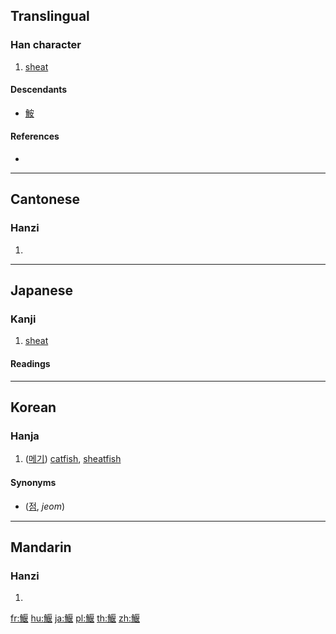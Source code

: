 {{character info/new}}
==Translingual==

===Han character===
{{Han char|rn=195|rad=魚|as=09|sn=20|four=21314|canj=NFSAV}}

# [[sheat]]

====Descendants====
* [[鮟]]

====References====
* {{Han ref|kx=1474.280|dkj=46326|dj=2006.190|hdz=74700.080|uh=9C0B|ud=39947|bh=F56A|bd=62826}}

----

==Cantonese==

===Hanzi===
{{yue-hanzi|jyut=|y=yin2}}

# {{defn|lang=yue|sort=魚09}}

----

==Japanese==

===Kanji===
{{ja-kanji|grade=|rs=魚09}}

# [[sheat]]

====Readings====
{{ja-readings
|goon=[[おん]] (on)
|kanon=[[えん]] (en)
|kun=[[なまず]] (namazu)}}

----

==Korean==

===Hanja===
{{ko-hanja|hangeul=언|eumhun=|rv=eon|mr=ŏn|y=en}}

# ([[메기]]) [[catfish]], [[sheatfish]]

====Synonyms====
* {{l|ko|鮎}} ([[점]], ''jeom'')

----

==Mandarin==

===Hanzi===
{{cmn-hanzi|pin=[[yǎn]] ([[yan3]])|wg=yen<sup>3</sup>}}

# {{defn|lang=cmn|sort=魚09}}

[[fr:鰋]]
[[hu:鰋]]
[[ja:鰋]]
[[pl:鰋]]
[[th:鰋]]
[[zh:鰋]]